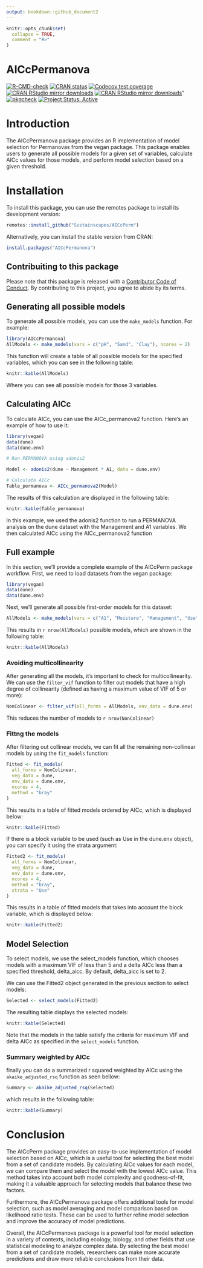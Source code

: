 ```yaml
---
output: bookdown::github_document2
---
```


<!-- README.md is generated from README.Rmd. Please edit that file -->

```r
knitr::opts_chunk$set(
  collapse = TRUE,
  comment = "#>"
)
```

# AICcPermanova

<!-- badges: start -->
[![R-CMD-check](https://github.com/Sustainscapes/AICcPerm/actions/workflows/R-CMD-check.yaml/badge.svg)](https://github.com/Sustainscapes/AICcPerm/actions/workflows/R-CMD-check.yaml)
[![CRAN status](https://www.r-pkg.org/badges/version/AICcPermanova)](https://CRAN.R-project.org/package=AICcPermanova)
[![Codecov test coverage](https://codecov.io/gh/Sustainscapes/AICcPerm/branch/master/graph/badge.svg)](https://app.codecov.io/gh/Sustainscapes/AICcPerm?branch=master)
[![CRAN RStudio mirror downloads](https://cranlogs.r-pkg.org/badges/grand-total/AICcPermanova?color=blue)](https://r-pkg.org/pkg/AICcPermanova)
[![CRAN RStudio mirror downloads](https://cranlogs.r-pkg.org/badges/last-month/AICcPermanova?color=blue)](https://r-pkg.org/pkg/AICcPermanova)"
[![pkgcheck](https://github.com/Sustainscapes/AICcPerm/workflows/pkgcheck/badge.svg)](https://github.com/Sustainscapes/AICcPerm/actions?query=workflow%3Apkgcheck)
[![Project Status: Active](https://www.repostatus.org/badges/latest/active.svg)](https://www.repostatus.org/#active)
<!-- badges: end -->

# Introduction

The AICcPermanova package provides an R implementation of model selection for Permanovas from the vegan package. This package enables users to generate all possible models for a given set of variables, calculate AICc values for those models, and perform model selection based on a given threshold.

# Installation

To install this package, you can use the remotes package to install its development version:

```r
remotes::install_github("Sustainscapes/AICcPerm")
```

Alternatively, you can install the stable version from CRAN:

```r
install.packages("AICcPermanova")
```

## Contribuiting to this package

Please note that this package is released with a [Contributor
Code of Conduct](https://ropensci.org/code-of-conduct/). By
contributing to this project, you agree to abide by its terms.


## Generating all possible models

To generate all possible models, you can use the `make_models` function. For example:

```r
library(AICcPermanova)
AllModels <- make_models(vars = c("pH", "Sand", "Clay"), ncores = 2)
```

This function will create a table of all possible models for the specified variables, which you can see in the following table:

```r
knitr::kable(AllModels)
```

Where you can see all possible models for those 3 variables.

## Calculating AICc

To calculate AICc, you can use the AICc_permanova2 function. Here's an example of how to use it:

```r
library(vegan)
data(dune)
data(dune.env)

# Run PERMANOVA using adonis2

Model <- adonis2(dune ~ Management * A1, data = dune.env)

# Calculate AICc
Table_permanova <- AICc_permanova2(Model)
```

The results of this calculation are displayed in the following table:

```r
knitr::kable(Table_permanova)
```

In this example, we used the adonis2 function to run a PERMANOVA analysis on the dune dataset with the Management and A1 variables. We then calculated AICc using the AICc_permanova2 function

## Full example

In this section, we'll provide a complete example of the AICcPerm package workflow. First, we need to load datasets from the vegan package:

```r
library(vegan)
data(dune)
data(dune.env)
```

Next, we'll generate all possible first-order models for this dataset:

```r
AllModels <- make_models(vars = c("A1", "Moisture", "Management", "Use", "Manure"))
```

This results in `r nrow(AllModels)` possible models, which are shown in the following table:
```r
knitr::kable(AllModels)
```

### Avoiding multicollinearity

After generating all the models, it's important to check for multicollinearity. We can use the `filter_vif` function to filter out models that have a high degree of collinearity (defined as having a maximum value of VIF of 5 or more):

```r
NonColinear <- filter_vif(all_forms = AllModels, env_data = dune.env)
```

This reduces the number of models to `r nrow(NonColinear)`

### Fittng the models

After filtering out collinear models, we can fit all the remaining non-collinear models by using the `fit_models` function:

```r
Fitted <- fit_models(
  all_forms = NonColinear,
  veg_data = dune,
  env_data = dune.env,
  ncores = 4,
  method = "bray"
)
```

This results in a table of fitted models ordered by AICc, which is displayed below:

```r
knitr::kable(Fitted)
```

If there is a block variable to be used (such as Use in the dune.env object), you can specify it using the strata argument:

```r
Fitted2 <- fit_models(
  all_forms = NonColinear,
  veg_data = dune,
  env_data = dune.env,
  ncores = 4,
  method = "bray",
  strata = "Use"
)
```

This results in a table of fitted models that takes into account the block variable, which is displayed below:

```r
knitr::kable(Fitted2)
```

## Model Selection

To select models, we use the select_models function, which chooses models with a maximum VIF of less than 5 and a delta AICc less than a specified threshold, delta_aicc. By default, delta_aicc is set to 2.

We can use the Fitted2 object generated in the previous section to select models:

```r
Selected <- select_models(Fitted2)
```

The resulting table displays the selected models:

```r
knitr::kable(Selected)
```

Note that the models in the table satisfy the criteria for maximum VIF and delta AICc as specified in the `select_models` function.


### Summary weighted by AICc

finally you can do a summarized r squared weighted by AICc using the 
`akaike_adjusted_rsq` function as seen bellow:

```r
Summary <- akaike_adjusted_rsq(Selected)
```

which results in the following table:

```r
knitr::kable(Summary)
```

# Conclusion

The AICcPerm package provides an easy-to-use implementation of model selection based on AICc, which is a useful tool for selecting the best model from a set of candidate models. By calculating AICc values for each model, we can compare them and select the model with the lowest AICc value. This method takes into account both model complexity and goodness-of-fit, making it a valuable approach for selecting models that balance these two factors.

Furthermore, the AICcPermanova package offers additional tools for model selection, such as model averaging and model comparison based on likelihood ratio tests. These can be used to further refine model selection and improve the accuracy of model predictions.

Overall, the AICcPermanova package is a powerful tool for model selection in a variety of contexts, including ecology, biology, and other fields that use statistical modeling to analyze complex data. By selecting the best model from a set of candidate models, researchers can make more accurate predictions and draw more reliable conclusions from their data.
